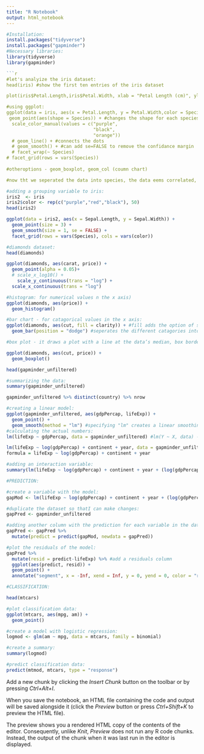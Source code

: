 ```yaml
---
title: "R Notebook"
output: html_notebook
---
```

```r
#Installation:
install.packages("tidyverse")
install.packages("gapminder")
#Necessary libraries:
library(tidyverse)
library(gapminder)

``````


```r


 
```r
#let's analyize the iris dataset:
head(iris) #show the first ten entries of the iris dataset

plot(iris$Petal.Length,iris$Petal.Width, xlab = "Petal Length (cm)", ylab = "Petal Width (cm)")

#using ggplot:
ggplot(data = iris, aes(x = Petal.Length, y = Petal.Width,color = Species)) +
 geom_point(aes(shape = Species)) + #changes the shape for each species
  scale_color_manual(values = c("purple",
                                "black",
                                "orange"))              
  # geom_line() + #connects the dots
  # geom_smooth() + #can add se=FALSE to remove the confidance margin
  # facet_wrap(~ Species)
# facet_grid(rows = vars(Species))
  
#otheroptions - geom_boxplot, geom_col (coumn chart)

#now tht we seperated the data into species, the data eems correlated, which makes more sense. 

```

```r
#adding a grouping variable to iris:
iris2  <- iris
iris2$color <- rep(c("purple","red","black"), 50)
head(iris2)

ggplot(data = iris2, aes(x = Sepal.Length, y = Sepal.Width)) + 
  geom_point(size = 3) + 
  geom_smooth(size = 1, se = FALSE) + 
  facet_grid(rows = vars(Species), cols = vars(color))


```

```r
#diamonds dataset:
head(diamonds)

ggplot(diamonds, aes(carat, price)) + 
  geom_point(alpha = 0.05)+
  # scale_x_log10() +
    scale_y_continuous(trans = "log") + 
  scale_x_continuous(trans = "log")

#histogram: for numerical values n the x axis)
ggplot(diamonds, aes(price)) + 
  geom_histogram()

#bar chart - for catagorical values in the x axis:
ggplot(diamonds, aes(cut, fill = clarity)) + #fill adds the option of seperating the data in the bars by catagory
  geom_bar(position = "dodge") #seperates the different catagories into adjacent bars

#box plot - it draws a plot with a line at the data’s median, box borders at the 25% and 75% values, and lines reaching to the 5% and 95% values.

ggplot(diamonds, aes(cut, price)) + 
  geom_boxplot()


```

```r
head(gapminder_unfiltered)

#summarizing the data:
summary(gapminder_unfiltered)

gapminder_unfiltered %>% distinct(country) %>% nrow

#creating a linear model:
ggplot(gapminder_unfiltered, aes(gdpPercap, lifeExp)) +
  geom_point() + 
  geom_smooth(method = "lm") #specifying "lm" creates a linear smoothing 
#calculating the actual numbers:
lm(lifeExp ~ gdpPercap, data = gapminder_unfiltered) #lm(Y ~ X, data) - Y as afunction of X.

lm(lifeExp ~ log(gdpPercap) + continent + year, data = gapminder_unfiltered) 
formula = lifeExp ~ log(gdpPercap) + continent + year

#adding an interaction variable:
summary(lm(lifeExp ~ log(gdpPercap) + continent + year + (log(gdpPercap)):continent, data = gapminder_unfiltered))

#PREDICTION:

#create a variable with the model:
gapMod <- lm(lifeExp ~ log(gdpPercap) + continent + year + (log(gdpPercap)):continent, data = gapminder_unfiltered)

#duplicate the dataset so thatI can make changes:
gapPred <- gapminder_unfiltered

#adding another column with the prediction for each variable in the dataset:
gapPred <- gapPred %>%
  mutate(predict = predict(gapMod, newdata = gapPred))

#plot the residuals of the model:
gapPred %>%
  mutate(resid = predict-lifeExp) %>% #add a residuals column
  ggplot(aes(predict, resid)) + 
  geom_point() + 
  annotate("segment", x = -Inf, xend = Inf, y = 0, yend = 0, color = "red") #add a line to represent 0d
```
```r
#CLASSIFICATION:

head(mtcars)

#plot classification data:
ggplot(mtcars, aes(mpg, am)) + 
  geom_point()

#create a model with logistic regression:
logmod <- glm(am ~ mpg, data = mtcars, family = binomial)

#create a summary:
summary(logmod)

#predict classification data:
predict(mtmod, mtcars, type = "response")

```

Add a new chunk by clicking the *Insert Chunk* button on the toolbar or by pressing *Ctrl+Alt+I*.

When you save the notebook, an HTML file containing the code and output will be saved alongside it (click the *Preview* button or press *Ctrl+Shift+K* to preview the HTML file).

The preview shows you a rendered HTML copy of the contents of the editor. Consequently, unlike *Knit*, *Preview* does not run any R code chunks. Instead, the output of the chunk when it was last run in the editor is displayed.

